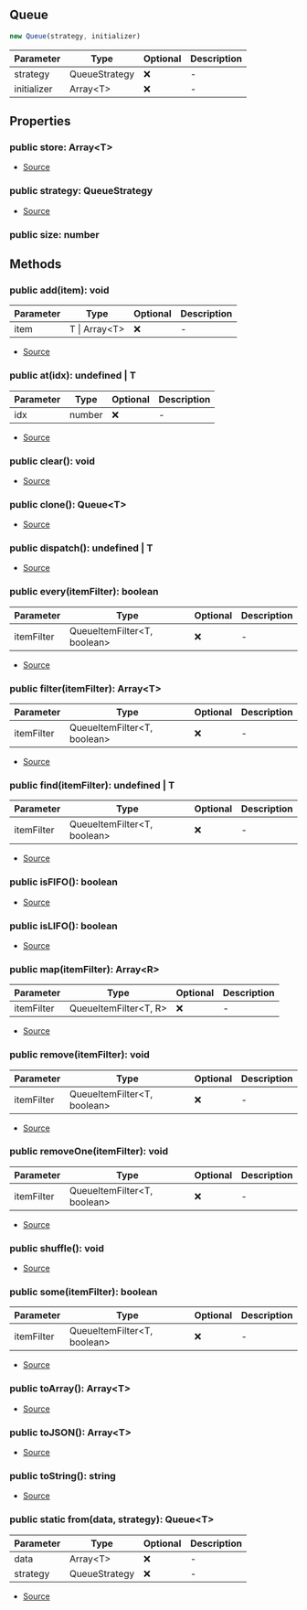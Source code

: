 ## Queue

```typescript
new Queue(strategy, initializer)
```
| Parameter | Type | Optional | Description |
| ----------- | ----------- | ----------- | ----------- |
| strategy | QueueStrategy | ❌ | - |
| initializer | Array\<T> | ❌ | - |

## Properties
### public  store: Array\<T>
- [Source](https://github.com/Androz2091/discord-player/blob/258bd80/packages/utils/src/Queue.ts#L6)
### public  strategy: QueueStrategy
- [Source](https://github.com/Androz2091/discord-player/blob/258bd80/packages/utils/src/Queue.ts#L7)
### public  size: number

## Methods
### public  add(item): void
| Parameter | Type | Optional | Description |
| ----------- | ----------- | ----------- | ----------- |
| item | T \| Array\<T> | ❌ | - |


- [Source](https://github.com/Androz2091/discord-player/blob/258bd80/packages/utils/src/Queue.ts#L30)
### public  at(idx): undefined \| T
| Parameter | Type | Optional | Description |
| ----------- | ----------- | ----------- | ----------- |
| idx | number | ❌ | - |


- [Source](https://github.com/Androz2091/discord-player/blob/258bd80/packages/utils/src/Queue.ts#L88)
### public  clear(): void
- [Source](https://github.com/Androz2091/discord-player/blob/258bd80/packages/utils/src/Queue.ts#L46)
### public  clone(): Queue\<T>
- [Source](https://github.com/Androz2091/discord-player/blob/258bd80/packages/utils/src/Queue.ts#L97)
### public  dispatch(): undefined \| T
- [Source](https://github.com/Androz2091/discord-player/blob/258bd80/packages/utils/src/Queue.ts#L93)
### public  every(itemFilter): boolean
| Parameter | Type | Optional | Description |
| ----------- | ----------- | ----------- | ----------- |
| itemFilter | QueueItemFilter\<T, boolean> | ❌ | - |


- [Source](https://github.com/Androz2091/discord-player/blob/258bd80/packages/utils/src/Queue.ts#L79)
### public  filter(itemFilter): Array\<T>
| Parameter | Type | Optional | Description |
| ----------- | ----------- | ----------- | ----------- |
| itemFilter | QueueItemFilter\<T, boolean> | ❌ | - |


- [Source](https://github.com/Androz2091/discord-player/blob/258bd80/packages/utils/src/Queue.ts#L71)
### public  find(itemFilter): undefined \| T
| Parameter | Type | Optional | Description |
| ----------- | ----------- | ----------- | ----------- |
| itemFilter | QueueItemFilter\<T, boolean> | ❌ | - |


- [Source](https://github.com/Androz2091/discord-player/blob/258bd80/packages/utils/src/Queue.ts#L67)
### public  isFIFO(): boolean
- [Source](https://github.com/Androz2091/discord-player/blob/258bd80/packages/utils/src/Queue.ts#L22)
### public  isLIFO(): boolean
- [Source](https://github.com/Androz2091/discord-player/blob/258bd80/packages/utils/src/Queue.ts#L26)
### public  map(itemFilter): Array\<R>
| Parameter | Type | Optional | Description |
| ----------- | ----------- | ----------- | ----------- |
| itemFilter | QueueItemFilter\<T, R> | ❌ | - |


- [Source](https://github.com/Androz2091/discord-player/blob/258bd80/packages/utils/src/Queue.ts#L83)
### public  remove(itemFilter): void
| Parameter | Type | Optional | Description |
| ----------- | ----------- | ----------- | ----------- |
| itemFilter | QueueItemFilter\<T, boolean> | ❌ | - |


- [Source](https://github.com/Androz2091/discord-player/blob/258bd80/packages/utils/src/Queue.ts#L57)
### public  removeOne(itemFilter): void
| Parameter | Type | Optional | Description |
| ----------- | ----------- | ----------- | ----------- |
| itemFilter | QueueItemFilter\<T, boolean> | ❌ | - |


- [Source](https://github.com/Androz2091/discord-player/blob/258bd80/packages/utils/src/Queue.ts#L62)
### public  shuffle(): void
- [Source](https://github.com/Androz2091/discord-player/blob/258bd80/packages/utils/src/Queue.ts#L50)
### public  some(itemFilter): boolean
| Parameter | Type | Optional | Description |
| ----------- | ----------- | ----------- | ----------- |
| itemFilter | QueueItemFilter\<T, boolean> | ❌ | - |


- [Source](https://github.com/Androz2091/discord-player/blob/258bd80/packages/utils/src/Queue.ts#L75)
### public  toArray(): Array\<T>
- [Source](https://github.com/Androz2091/discord-player/blob/258bd80/packages/utils/src/Queue.ts#L109)
### public  toJSON(): Array\<T>
- [Source](https://github.com/Androz2091/discord-player/blob/258bd80/packages/utils/src/Queue.ts#L113)
### public  toString(): string
- [Source](https://github.com/Androz2091/discord-player/blob/258bd80/packages/utils/src/Queue.ts#L105)
### public static from(data, strategy): Queue\<T>
| Parameter | Type | Optional | Description |
| ----------- | ----------- | ----------- | ----------- |
| data | Array\<T> | ❌ | - |
| strategy | QueueStrategy | ❌ | - |


- [Source](https://github.com/Androz2091/discord-player/blob/258bd80/packages/utils/src/Queue.ts#L18)